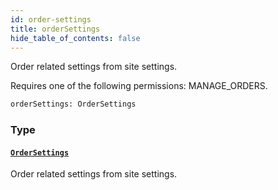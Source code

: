 ```yaml
---
id: order-settings
title: orderSettings
hide_table_of_contents: false
---
```


Order related settings from site settings.

Requires one of the following permissions: MANAGE_ORDERS.

```graphql
orderSettings: OrderSettings
```

### Type

#### [`OrderSettings`](../../../developer/api-reference/objects/order-settings)

Order related settings from site settings.
